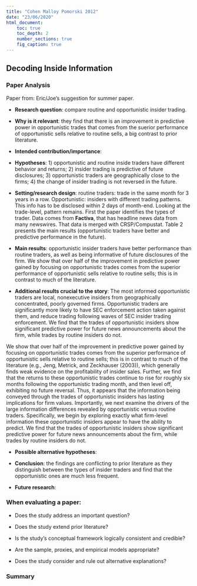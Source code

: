 ```yaml
---
title: "Cohen Malloy Pomorski 2012"
date: "23/06/2020"
html_document:
    toc: true
    toc_depth: 2
    number_sections: true
    fig_caption: true
---
```

## Decoding Inside Information  {.tabset}

### Paper Analysis

Paper from: Eric/Joe's suggestion for summer paper.

-   **Research question**: compare routine and opportunistic insider trading.

-   **Why is it relevant**: they find that there is an improvement in predictive power in opportunistic trades that comes from the suerior performance of opportunistic sells relative to routine sells, a big contrast to prior literature. 

-   **Intended contribution/importance**: 

-   **Hypotheses**: 1)  opportunistic and routine inside traders have different behavior and returns; 2) insider trading is predictive of future disclosures; 3) opportunistic traders are geographically close to the firms; 4) the change of insider trading is not reversed in the future.

-   **Setting/research design**: routine traders: trade in the same month for 3 years in a row. Opportunistic: insiders with different trading patterns. This info has to be disclosed within 2 days of month-end. Looking at the trade-level, pattern remains. First the paper identifies the types of trader. Data comes from **Factiva**, that has headline news data from many newswires. That data is merged with CRSP/Compustat. Table 2 presents the main results (opportunistic traders have better and predictive performance in the future).

-   **Main results**: opportunistic insider traders have better performance than routine traders, as well as being informative of future disclosures of the firm. We show that over half of the improvement in predictive power gained by focusing on opportunistic trades comes from the superior performance of opportunistic sells relative to routine sells; this is in contrast to much of the literature. 

-   **Additional results crucial to the story**: The most informed opportunistic traders are local, nonexecutive insiders from geographically concentrated, poorly governed firms. Opportunistic traders are significantly more likely to have SEC enforcement action taken against them, and reduce trading following waves of SEC insider trading enforcement. We find that the trades of opportunistic insiders  show significant predictive power for future news announcements about the firm, while trades by routine insiders do not. 

We show that over half of the improvement in predictive power gained by focusing on opportunistic trades comes from the superior performance of opportunistic sells relative to routine sells; this is in contrast to much of the literature (e.g., Jeng, Metrick, and Zeckhauser (2003)), which generally finds weak evidence on the profitability of insider sales. Further, we find that the returns to these opportunistic trades continue to rise for roughly six months following the opportunistic trading month, and then level off, exhibiting no future reversal. Thus, it appears that the information being conveyed through the trades of opportunistic insiders has lasting implications for firm values. Importantly, we next examine the drivers of the large information differences revealed by opportunistic versus routine traders. Specifically, we begin by exploring exactly what firm-level information these opportunistic insiders appear to have the ability to predict. We find that the trades of opportunistic insiders show significant predictive power for future news announcements about the firm, while trades by routine insiders do not. 

- **Possible alternative hypotheses**: 

-   **Conclusion**: the findings are conflicting to prior literature as they distinguish between the types of insider traders and find that the opportunistic ones are much less frequent.

- **Future research**:  

### When evaluating a paper:

- Does the study address an important question?

- Does the study extend prior literature?

- Is the study's conceptual framework logically consistent and credible?

- Are the sample, proxies, and empirical models appropriate?

- Does the study consider and rule out alternative explanations?

### Summary
